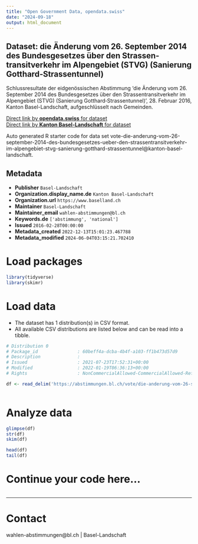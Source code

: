 ```yaml
---
title: "Open Government Data, opendata.swiss"
date: "2024-09-18"
output: html_document
---
```


## Dataset: die Änderung vom 26. September 2014 des Bundesgesetzes über den Strassen­transitverkehr im Alpengebiet (STVG) (Sanierung Gotthard‑Strassentunnel)

Schlussresultate der eidgenössischen Abstimmung 'die Änderung vom 26. September 2014 des Bundesgesetzes über den Strassen­transitverkehr im Alpengebiet (STVG) (Sanierung Gotthard‑Strassentunnel)', 28. Februar 2016, Kanton Basel-Landschaft, aufgeschlüsselt nach Gemeinden.

[Direct link by **opendata.swiss** for dataset](https://opendata.swiss/de/dataset/die-anderung-vom-26-september-2014-des-bundesgesetzes-uber-den-strassentransitverkehr-im-alpeng)<br>
[Direct link by **Kanton Basel-Landschaft** for dataset](https://abstimmungen.bl.ch/vote/die-anderung-vom-26-september-2014-des-bundesgesetzes-ueber-den-strassentransitverkehr-im-alpengebiet-stvg-sanierung-gotthard-strassentunnel/data)

Auto generated R starter code for data set vote-die-anderung-vom-26-september-2014-des-bundesgesetzes-ueber-den-strassentransitverkehr-im-alpengebiet-stvg-sanierung-gotthard-strassentunnel@kanton-basel-landschaft.

## Metadata

- **Publisher** `Basel-Landschaft`
- **Organization.display_name.de** `Kanton Basel-Landschaft`
- **Organization.url** `https://www.baselland.ch`
- **Maintainer** `Basel-Landschaft`
- **Maintainer_email** `wahlen-abstimmungen@bl.ch`
- **Keywords.de** `['abstimmung', 'national']`
- **Issued** `2016-02-28T00:00:00`
- **Metadata_created** `2022-12-13T15:01:23.467788`
- **Metadata_modified** `2024-06-04T03:15:21.702410`


# Load packages

```r

library(tidyverse)
library(skimr)

```

# Load data

-   The dataset has 1 distribution(s) in CSV format.
-   All available CSV distributions are listed below and can be read into a tibble.

```r

# Distribution 0
# Package_id               : 60beff4a-dcba-4b4f-a103-ff1b473d57d9
# Description              : 
# Issued                   : 2021-07-23T17:52:31+00:00
# Modified                 : 2022-01-19T06:36:13+00:00
# Rights                   : NonCommercialAllowed-CommercialAllowed-ReferenceRequired

df <- read_delim('https://abstimmungen.bl.ch/vote/die-anderung-vom-26-september-2014-des-bundesgesetzes-ueber-den-strassentransitverkehr-im-alpengebiet-stvg-sanierung-gotthard-strassentunnel/data-csv')



```

# Analyze data

```r

glimpse(df)
str(df)
skim(df)

head(df)
tail(df)

```

# Continue your code here...

```r

```

------------------------------------------------------------------------

# Contact

wahlen-abstimmungen@bl.ch | Basel-Landschaft
